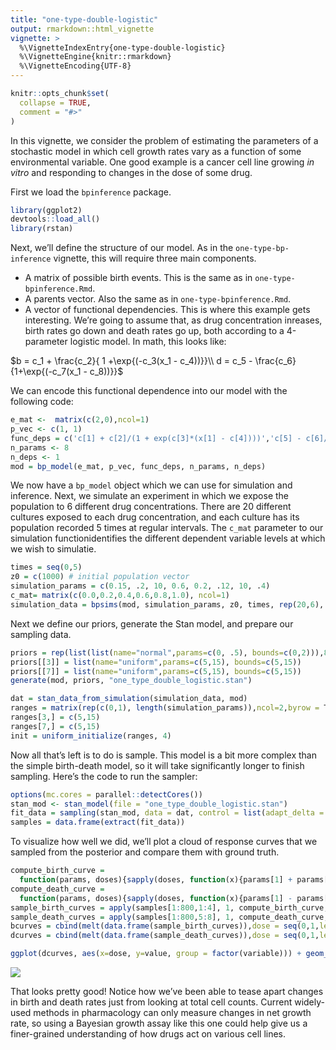 ```yaml
---
title: "one-type-double-logistic"
output: rmarkdown::html_vignette
vignette: >
  %\VignetteIndexEntry{one-type-double-logistic}
  %\VignetteEngine{knitr::rmarkdown}
  %\VignetteEncoding{UTF-8}
---
```


```r
knitr::opts_chunk$set(
  collapse = TRUE,
  comment = "#>"
)
```

In this vignette, we consider the problem of estimating the parameters of a stochastic model in which cell growth rates vary as a function of some environmental variable. One good example is a cancer cell line growing *in vitro* and responding to changes in the dose of some drug.

First we load the `bpinference` package.

```r
library(ggplot2)
devtools::load_all()
library(rstan)
```

Next, we'll define the structure of our model. As in the `one-type-bp-inference` vignette, this will require three main components.

* A matrix of possible birth events. This is the same as in `one-type-bpinference.Rmd`.
* A parents vector. Also the same as in `one-type-bpinference.Rmd`.
* A vector of functional dependencies. This is where this example gets interesting. We're going to assume that, as drug concentration inreases, birth rates go down and death rates go up, both according to a 4-parameter logistic model. In math, this looks like:

$b = c_1 + \frac{c_2}{ 1 +\exp{(-c_3(x_1 - c_4))}}\\ d = c_5 - \frac{c_6}{1+\exp{(-c_7(x_1 - c_8))}}$

We can encode this functional dependence into our model with the following code:

```r
e_mat <-  matrix(c(2,0),ncol=1)
p_vec <- c(1, 1)
func_deps = c('c[1] + c[2]/(1 + exp(c[3]*(x[1] - c[4])))','c[5] - c[6]/(1 + exp(c[7]*(x[1] - c[8])))') #double logistic functions
n_params <- 8
n_deps <- 1
mod = bp_model(e_mat, p_vec, func_deps, n_params, n_deps)
```

We now have a `bp_model` object which we can use for simulation and inference. Next, we simulate an experiment in which we expose the population to 6 different drug concentrations. There are 20 different cultures exposed to each drug concentration, and each culture has its population recorded 5 times at regular intervals. The `c_mat` parameter to our simulation functionidentifies the different dependent variable levels at which we wish to simulatie. 

```r
times = seq(0,5)
z0 = c(1000) # initial population vector
simulation_params = c(0.15, .2, 10, 0.6, 0.2, .12, 10, .4)
c_mat= matrix(c(0.0,0.2,0.4,0.6,0.8,1.0), ncol=1)
simulation_data = bpsims(mod, simulation_params, z0, times, rep(20,6), c_mat)
```

Next we define our priors, generate the Stan model, and prepare our sampling data.

```r
priors = rep(list(list(name="normal",params=c(0, .5), bounds=c(0,2))),8)
priors[[3]] = list(name="uniform",params=c(5,15), bounds=c(5,15))
priors[[7]] = list(name="uniform",params=c(5,15), bounds=c(5,15))
generate(mod, priors, "one_type_double_logistic.stan")

dat = stan_data_from_simulation(simulation_data, mod)
ranges = matrix(rep(c(0,1), length(simulation_params)),ncol=2,byrow = T)
ranges[3,] = c(5,15)
ranges[7,] = c(5,15)
init = uniform_initialize(ranges, 4)
```

Now all that's left is to do is sample. This model is a bit more complex than the simple birth-death model, so it will take significantly longer to finish sampling. Here's the code to run the sampler:

```r
options(mc.cores = parallel::detectCores())
stan_mod <- stan_model(file = "one_type_double_logistic.stan")
fit_data = sampling(stan_mod, data = dat, control = list(adapt_delta = 0.95), chains = 4, refresh = 1, init =init)
samples = data.frame(extract(fit_data))
```

To visualize how well we did, we'll plot a cloud of response curves that we sampled from the posterior and compare them with ground truth. 
```r
compute_birth_curve = 
  function(params, doses){sapply(doses, function(x){params[1] + params[2]/(1 + exp(params[3]*(x - params[4])))})}
compute_death_curve = 
  function(params, doses){sapply(doses, function(x){params[1] - params[2]/(1 + exp(params[3]*(x - params[4])))})}
sample_birth_curves = apply(samples[1:800,1:4], 1, compute_birth_curve, seq(0,1,length.out = 1000)) 
sample_death_curves = apply(samples[1:800,5:8], 1, compute_death_curve, seq(0,1,length.out = 1000)) 
bcurves = cbind(melt(data.frame(sample_birth_curves)),dose = seq(0,1,length.out = 1000))
dcurves = cbind(melt(data.frame(sample_death_curves)),dose = seq(0,1,length.out = 1000))

ggplot(dcurves, aes(x=dose, y=value, group = factor(variable))) + geom_line(aes(color="estimated death rate"),alpha=.03) + geom_line(data = bcurves,aes(color = "estimated birth rate"), alpha = .03) + ylab("parameter value") + geom_line(data = data.frame(cbind(dose = seq(0,1,length.out = 1000), value = compute_birth_curve(simulation_params[1:4],seq(0,1,length.out = 1000)),variable=1))) + geom_line(data = data.frame(cbind(dose = seq(0,1,length.out = 1000), value = compute_death_curve(simulation_params[5:8],seq(0,1,length.out = 1000)),variable=1))) + guides(colour = guide_legend(override.aes = list(alpha = 1)))
```

![](double_log_inference_plot.png)

That looks pretty good! Notice how we've been able to tease apart changes in birth and death rates just from looking at total cell counts. Current widely-used methods in pharmacology can only measure changes in net growth rate, so using a Bayesian growth assay like this one could help give us a finer-grained understanding of how drugs act on various cell lines.

